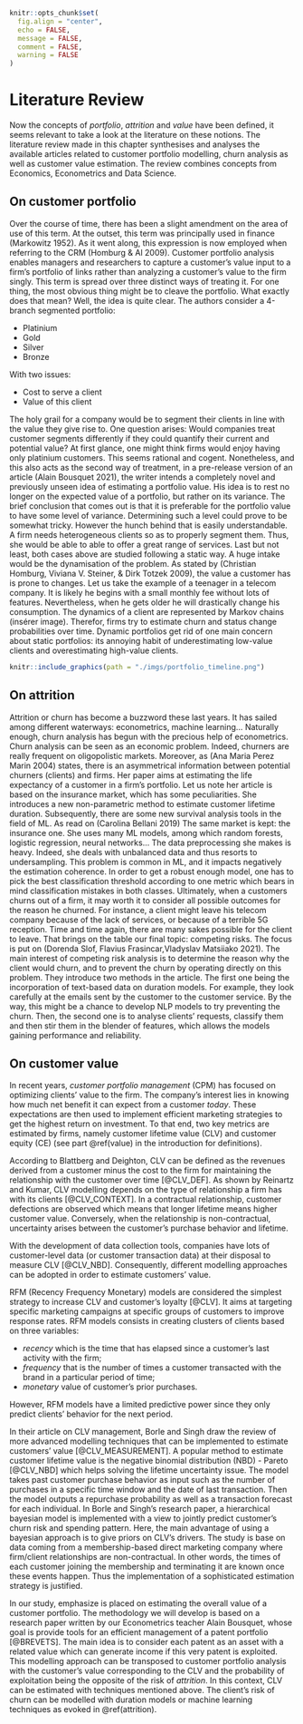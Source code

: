 ```r
knitr::opts_chunk$set(
  fig.align = "center", 
  echo = FALSE, 
  message = FALSE, 
  comment = FALSE, 
  warning = FALSE
)
```

# Literature Review {#literature}

Now the concepts of *portfolio*, *attrition* and *value* have been defined, it seems relevant to take a look at the literature on these notions. The literature review made in this chapter synthesises and analyses the available articles related to customer portfolio modelling, churn analysis as well as customer value estimation. The review combines concepts from Economics, Econometrics and Data Science. 

## On customer portfolio {#portfolio}

Over the course of time, there has been a  slight amendment on the area of use of this term. At the outset, this term was principally used in finance (Markowitz 1952). As it went along, this expression is now employed when referring to the CRM (Homburg & Al 2009).
Customer portfolio analysis enables managers and researchers to capture a customer’s value input to a firm’s portfolio of links rather than analyzing a customer’s value to the firm singly. 
This term is spread over three distinct ways of treating it.
For one thing, the most obvious thing might be to cleave the portfolio. What exactly does that mean? Well, the idea is quite clear. The authors consider a 4-branch segmented portfolio:

- Platinium
- Gold
- Silver
- Bronze

With two issues:

- Cost to serve a client
- Value of this client

The holy grail for a company would be to segment their clients in line with the value they give rise to. 
One question arises: Would companies treat customer segments differently if they could quantify their current and potential value? At first glance, one might think firms would enjoy having only platinium customers. This seems rational and cogent. Nonetheless, and this also acts as the second way of treatment, in a pre-release version of an article (Alain Bousquet 2021), the writer intends a completely novel and previously unseen idea of estimating a portfolio value. His idea is to rest no longer on the expected value of a portfolio, but rather on its variance. The brief conclusion that comes out is that it is preferable for the portfolio value to have some level of variance. Determining such a level could prove to be somewhat tricky. However the hunch behind that is easily understandable. A firm needs heterogeneous clients so as to properly segment them. Thus, she would be able to able to offer a great range of services.
Last but not least, both cases above are studied following a static way. A huge intake would be the dynamisation of the problem. As stated by (Christian Homburg, Viviana V. Steiner, & Dirk Totzek 2009), the value a customer has is prone to changes. Let us take the example of a teenager in a telecom company. It is likely he begins with a small monthly fee without lots of features. Nevertheless, when he gets older he will drastically change his consumption. The dynamics of a client are represented by Markov chains (insérer image). Therefor, firms try to estimate churn and status change probabilities over time. Dynamic portfolios get rid of one main concern about static portfolios: its annoying habit of underestimating low-value clients and overestimating high-value clients.


```r
knitr::include_graphics(path = "./imgs/portfolio_timeline.png")
```

## On attrition {#attrition}

Attrition or churn has become a buzzword these last years. It has sailed among different waterways: econometrics, machine learning...  Naturally enough, churn analysis has begun with the precious help of econometrics. Churn analysis can be seen as an economic problem.  Indeed, churners are really frequent on oligopolistic markets. Moreover, as (Ana Maria Perez Marin 2004) states, there is an asymmetrical information between potential churners (clients) and firms. Her paper aims at estimating the life expectancy of a customer in a firm's portfolio. Let us note her article is based on the insurance market, which has some peculiarities. She introduces a new non-parametric method to estimate customer lifetime duration.
Subsequently, there are some new survival analysis tools in the field of ML. As read on (Carolina Bellani 2019) The same market is kept: the insurance one. She uses many ML models, among which random forests, logistic regression, neural networks... The data preprocessing she makes is heavy. Indeed, she deals with unbalanced data and thus resorts to undersampling. This problem is common in ML, and it impacts negatively the estimation coherence. In order to get a robust enough model, one has to pick the best classification threshold according to one metric which bears in mind classification mistakes in both classes.
Ultimately, when a customers churns out of a firm, it may worth it to consider all possible outcomes for the reason he churned. For instance, a client might leave his telecom company because of the lack of services, or because of a terrible 5G reception. Time and time again, there are many sakes possible for the client to leave. That brings on the table our final topic: competing risks. The focus is put on (Dorenda Slof, Flavius Frasincar,Vladyslav Matsiiako 2021). The main interest of competing risk analysis is to determine the reason why the client would churn, and to prevent the churn by operating directly on this problem. They introduce two methods in the article. The first one being the incorporation of text-based data on duration models. For example, they look carefully at the emails sent by the customer to the customer service. By the way, this might be a chance to develop NLP models to try preventing the churn. Then, the second one is to analyse clients' requests, classify them and then stir them in the blender of features, which allows the models gaining performance and reliability.

## On customer value {#value}

In recent years, *customer portfolio management* (CPM) has focused on optimizing clients' value to the firm. The company's interest lies in knowing how much net benefit it can expect from a customer *today*. These expectations are then used to implement efficient marketing strategies to get the highest return on investment. To that end, two key metrics are estimated by firms, namely customer lifetime value (CLV) and customer equity (CE) (see part \@ref(value) in the introduction for definitions).

According to Blattberg and Deighton, CLV can be defined as the revenues derived from a customer minus the cost to the firm for maintaining the relationship with the customer over time [@CLV_DEF]. As shown by Reinartz and Kumar, CLV modelling depends on the type of relationship a firm has with its clients [@CLV_CONTEXT]. In a contractual relationship, customer defections are observed which means that longer lifetime means higher customer value. Conversely, when the relationship is non-contractual, uncertainty arises between the customer's purchase behavior and lifetime.

With the development of data collection tools, companies have lots of customer-level data (or customer transaction data) at their disposal to measure CLV [@CLV_NBD]. Consequently, different modelling approaches can be adopted in order to estimate customers' value.

RFM (Recency Frequency Monetary) models are considered the simplest strategy to increase CLV and customer's loyalty [@CLV]. It aims at targeting specific marketing campaigns at specific groups of customers to improve response rates. RFM models consists in creating clusters of clients based on three variables: 

- *recency* which is the time that has elapsed since a customer’s last activity with the firm; 
- *frequency* that is the number of times a customer transacted with the brand in a particular period of time; 
- *monetary* value of customer's prior purchases. 

However, RFM models have a limited predictive power since they only predict clients' behavior for the next period. 

In their article on CLV management, Borle and Singh draw the review of more advanced modelling techniques that can be implemented to estimate customers' value [@CLV_MEASUREMENT]. A popular method to estimate customer lifetime value is the negative binomial distribution (NBD) - Pareto [@CLV_NBD] which helps solving the lifetime uncertainty issue. The model takes past customer purchase behavior as input such as the number of purchases in a specific time window and the date of last transaction. Then the model outputs a repurchase probability as well as a transaction forecast for each individual. In Borle and Singh's research paper, a hierarchical bayesian model is implemented with a view to jointly predict customer's churn risk and spending pattern. Here, the main advantage of using a bayesian approach is to give priors on CLV's drivers. The study is base on data coming from a membership-based direct marketing company where firm/client relationships are non-contractual. In other words, the times of each customer joining the membership and terminating it are known once these events happen. Thus the implementation of a sophisticated estimation strategy is justified. 

In our study, emphasize is placed on estimating the overall value of a customer portfolio. The methodology we will develop is based on a research paper written by our Econometrics teacher Alain Bousquet, whose goal is provide tools for an efficient management of a patent portfolio [@BREVETS]. The main idea is to consider each patent as an asset with a related value which can generate income if this very patent is exploited. This modelling approach can be transposed to customer portfolio analysis with the customer's value corresponding to the CLV and the probability of exploitation being the opposite of the risk of *attrition*. In this context, CLV can be estimated with techniques mentioned above. The client's risk of churn can be modelled with duration models or machine learning techniques as evoked in \@ref(attrition).  

